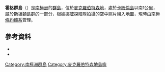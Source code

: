 {{Coord|67|31|S|61|37|E|source:GNIS|display=title}}

'''霍格群島'''（{{lang-en|Hogg Islands}}）是[[南極洲|南極洲]]的[[群島|群島]]，位於[[麥克羅伯特森地|麥克羅伯特森地]]，處於[[卡姆倫島|卡姆倫島]]以南1公里，屬於[[斯坦頓島群|斯坦頓島群]]的一部分，根據[[挪威|挪威]]探險隊拍攝的空中照片繪入地圖，現時由[[南極條約體系|南極條約體系]]管理。

==參考資料==
*{{cite gnis | type = antarid | id = 6868| name = Hogg Islands | accessdate = 2012-06-20}}
*{{usgs-gazetteer|id=6868}}

{{DEFAULTSORT:Hogg Islands}}
[[Category:南極洲群島|Category:南極洲群島]]
[[Category:麥克羅伯特森地島嶼|Category:麥克羅伯特森地島嶼]]


{{MacRobertsonLand-geo-stub}}
